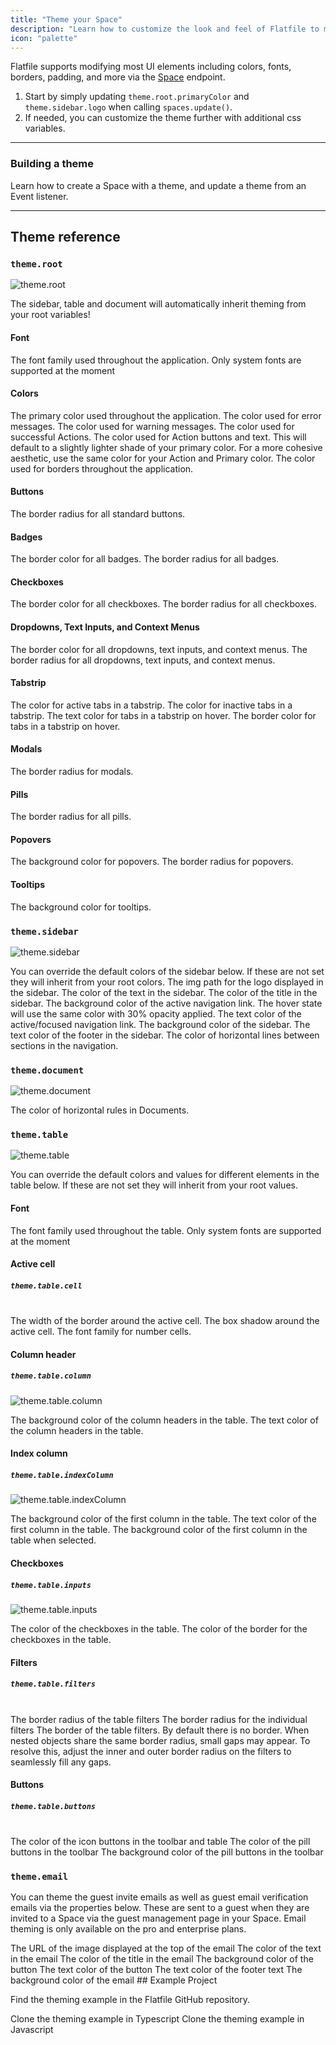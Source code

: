 ```yaml
---
title: "Theme your Space"
description: "Learn how to customize the look and feel of Flatfile to match your brand."
icon: "palette"
---
```


<Snippet file="shared/dxpbanner.mdx" />

Flatfile supports modifying most UI elements including colors, fonts, borders, padding, and
more via the <Tooltip tip="A micro-application...">[Space](../developer-tools/spaces)</Tooltip> endpoint.

1. Start by simply updating `theme.root.primaryColor` and `theme.sidebar.logo` when calling `spaces.update()`.
2. If needed, you can customize the theme further with additional css variables.

---

### Building a theme

Learn how to create a Space with a theme, and update a theme from an Event listener.

<Snippet file="guides/theming/block1.mdx" />

---

## Theme reference

### `theme.root`

![theme.root](../images/customize/theme_root.png)

<Tip>
  The sidebar, table and document will automatically inherit theming from your
  root variables!
</Tip>

#### Font

<ParamField path="fontFamily" type="string">
  The font family used throughout the application. Only system fonts are
  supported at the moment
</ParamField>

#### Colors

<ParamField path="primaryColor" type="string">
  The primary color used throughout the application.
</ParamField>
<ParamField path="dangerColor" type="string">
  The color used for error messages.
</ParamField>
<ParamField path="warningColor" type="string">
  The color used for warning messages.
</ParamField>
<ParamField path="successColor" type="string">
  The color used for successful Actions.
</ParamField>
<ParamField path="actionColor" type="string">
  The color used for Action buttons and text. This will default to a slightly
  lighter shade of your primary color.
</ParamField>
<Info>
  For a more cohesive aesthetic, use the same color for your Action and Primary
  color.
</Info>
<ParamField path="borderColor" type="string">
  The color used for borders throughout the application.
</ParamField>

#### Buttons

<ParamField path="buttonBorderRadius" type="string">
  The border radius for all standard buttons.
</ParamField>

#### Badges

<ParamField path="badgeBorderColor" type="string">
  The border color for all badges.
</ParamField>
<ParamField path="badgeBorderRadius" type="string">
  The border radius for all badges.
</ParamField>

#### Checkboxes

<ParamField path="checkboxBorderColor" type="string">
  The border color for all checkboxes.
</ParamField>
<ParamField path="checkboxBorderRadius" type="string">
  The border radius for all checkboxes.
</ParamField>

#### Dropdowns, Text Inputs, and Context Menus

<ParamField path="interactiveBorderColor" type="string">
  The border color for all dropdowns, text inputs, and context menus.
</ParamField>
<ParamField path="interactiveBorderRadius" type="string">
  The border radius for all dropdowns, text inputs, and context menus.
</ParamField>

#### Tabstrip

<ParamField path="tabstripActiveColor" type="string">
  The color for active tabs in a tabstrip.
</ParamField>
<ParamField path="tabstripInactiveColor" type="string">
  The color for inactive tabs in a tabstrip.
</ParamField>
<ParamField path="tabstripHoverTextColor" type="string">
  The text color for tabs in a tabstrip on hover.
</ParamField>
<ParamField path="tabstripHoverBorderColor" type="string">
  The border color for tabs in a tabstrip on hover.
</ParamField>

#### Modals

<ParamField path="modalBorderRadius" type="string">
  The border radius for modals.
</ParamField>

#### Pills

<ParamField path="pillBorderRadius" type="string">
  The border radius for all pills.
</ParamField>

#### Popovers

<ParamField path="popoverBackgroundColor" type="string">
  The background color for popovers.
</ParamField>
<ParamField path="popoverBorderRadius" type="string">
  The border radius for popovers.
</ParamField>

#### Tooltips

<ParamField path="tooltipBackgroundColor" type="string">
  The background color for tooltips.
</ParamField>

### `theme.sidebar`

![theme.sidebar](../images/customize/theme_sidebar.png)

<Info>
  You can override the default colors of the sidebar below. If these are not set
  they will inherit from your root colors.
</Info>

<ParamField path="logo" type="string">
  The img path for the logo displayed in the sidebar.
</ParamField>
<ParamField path="textColor" type="string">
  The color of the text in the sidebar.
</ParamField>
<ParamField path="titleColor" type="string">
  The color of the title in the sidebar.
</ParamField>
<ParamField path="focusBgColor" type="string">
  The background color of the active navigation link. The hover state will use
  the same color with 30% opacity applied.
</ParamField>
<ParamField path="focusTextColor" type="string">
  The text color of the active/focused navigation link.
</ParamField>
<ParamField path="backgroundColor" type="string">
  The background color of the sidebar.
</ParamField>
<ParamField path="footerTextColor" type="string">
  The text color of the footer in the sidebar.
</ParamField>
<ParamField path="borderColor" type="string">
  The color of horizontal lines between sections in the navigation.
</ParamField>

### `theme.document`

![theme.document](../images/customize/theme_document.png)

<ParamField path="borderColor" type="string">
  The color of horizontal rules in Documents.
</ParamField>

### `theme.table`

![theme.table](../images/customize/theme_table.png)

<Info>
  You can override the default colors and values for different elements in the
  table below. If these are not set they will inherit from your root values.
</Info>

#### Font

<ParamField path="fontFamily" type="string">
  The font family used throughout the table. Only system fonts are supported at
  the moment
</ParamField>

#### Active cell

##### `theme.table.cell`

<br />

<ParamField path="cell.active.borderWidth" type="string">
  The width of the border around the active cell.
</ParamField>
<ParamField path="cell.active.borderShadow" type="string">
  The box shadow around the active cell.
</ParamField>

<ParamField path="cell.number.fontFamily" type="string">
  The font family for number cells.
</ParamField>

#### Column header

##### `theme.table.column`

![theme.table.column](../images/customize/theme_table_column.png)

<ParamField path="column.header.backgroundColor" type="string">
  The background color of the column headers in the table.
</ParamField>
<ParamField path="column.header.color" type="string">
  The text color of the column headers in the table.
</ParamField>

#### Index column

##### `theme.table.indexColumn`

![theme.table.indexColumn](../images/customize/theme_table_indexColumn.png)

<ParamField path="indexColumn.backgroundColor" type="string">
  The background color of the first column in the table.
</ParamField>
<ParamField path="indexColumn.color" type="string">
  The text color of the first column in the table.
</ParamField>
<ParamField path="indexColumn.selected.backgroundColor" type="string">
  The background color of the first column in the table when selected.
</ParamField>

#### Checkboxes

##### `theme.table.inputs`

![theme.table.inputs](../images/customize/theme_table_inputs.png)

<ParamField path="inputs.checkbox.color" type="string">
  The color of the checkboxes in the table.
</ParamField>
<ParamField path="inputs.checkbox.borderColor" type="string">
  The color of the border for the checkboxes in the table.
</ParamField>

#### Filters

##### `theme.table.filters`

<br />

<ParamField path="filters.outerBorderRadius" type="string">
  The border radius of the table filters
</ParamField>
<ParamField path="filters.innerBorderRadius" type="string">
  The border radius for the individual filters
</ParamField>
<ParamField path="filters.outerBorder" type="string">
  The border of the table filters. By default there is no border.
</ParamField>

<Info>
  When nested objects share the same border radius, small gaps may appear. To
  resolve this, adjust the inner and outer border radius on the filters to
  seamlessly fill any gaps.
</Info>

#### Buttons

##### `theme.table.buttons`

<br />

<ParamField path="buttons.iconColor" type="string">
  The color of the icon buttons in the toolbar and table
</ParamField>
<ParamField path="buttons.pill.color" type="string">
  The color of the pill buttons in the toolbar
</ParamField>
<ParamField path="filters.pill.backgroundColor" type="string">
  The background color of the pill buttons in the toolbar
</ParamField>


### `theme.email`
You can theme the guest invite emails as well as guest email verification emails via the properties below. These are sent to a guest when they are invited to a Space via the guest management page in your Space.
<Info>
  Email theming is only available on the pro and enterprise plans.
</Info>

<ParamField path="logo" type="string">
The URL of the image displayed at the top of the email
</ParamField>
<ParamField path="textColor" type="string">
The color of the text in the email
</ParamField>
<ParamField path="titleColor" type="string">
The color of the title in the email
</ParamField>
<ParamField path="buttonBgColor" type="string">
The background color of the button
</ParamField>
<ParamField path="buttonTextColor" type="string">
The text color of the button
</ParamField>
<ParamField path="footerTextColor" type="string">
The text color of the footer text
</ParamField>
<ParamField path="backgroundColor" type="string">
The background color of the email
</ParamField>
## Example Project

Find the theming example in the Flatfile GitHub repository.

<CardGroup cols={2}>
  <Card
    title="typescript"
    icon="code-merge"
    href="https://github.com/FlatFilers/flatfile-docs-kitchen-sink/blob/main/typescript/theming/index.ts"
  >
    Clone the theming example in Typescript
  </Card>
  <Card
    title="javascript"
    icon="js"
    href="https://github.com/FlatFilers/flatfile-docs-kitchen-sink/blob/main/javascript/theming/index.js"
  >
    Clone the theming example in Javascript
  </Card>
</CardGroup>
